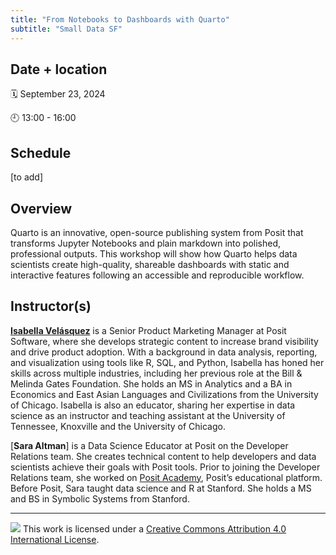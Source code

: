 ```yaml
---
title: "From Notebooks to Dashboards with Quarto"
subtitle: "Small Data SF"
---
```


## Date + location

🗓️ September 23, 2024

🕘 13:00 - 16:00  

## Schedule

[to add]

## Overview

Quarto is an innovative, open-source publishing system from Posit that transforms Jupyter Notebooks and plain markdown into polished, professional outputs. This workshop will show how Quarto helps data scientists create high-quality, shareable dashboards with static and interactive features following an accessible and reproducible workflow.

## Instructor(s)



[**Isabella Velásquez**](https://ivelasq.rbind.io/) is a Senior Product Marketing Manager at Posit Software, where she develops strategic content to increase brand visibility and drive product adoption. With a background in data analysis, reporting, and visualization using tools like R, SQL, and Python, Isabella has honed her skills across multiple industries, including her previous role at the Bill & Melinda Gates Foundation. She holds an MS in Analytics and a BA in Economics and East Asian Languages and Civilizations from the University of Chicago. Isabella is also an educator, sharing her expertise in data science as an instructor and teaching assistant at the University of Tennessee, Knoxville and the University of Chicago.

[**Sara Altman**] is a Data Science Educator at Posit on the Developer Relations team. She creates technical content to help developers and data scientists achieve their goals with Posit tools. Prior to joining the Developer Relations team, she worked on [Posit Academy](https://posit.co/products/enterprise/academy/), Posit's educational platform. Before Posit, Sara taught data science and R at Stanford. She holds a MS and BS in Symbolic Systems from Stanford.  

------------------------------------------------------------------------

![](https://i.creativecommons.org/l/by/4.0/88x31.png) This work is licensed under a [Creative Commons Attribution 4.0 International License](https://creativecommons.org/licenses/by/4.0/).
